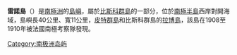 {{Infobox islands
| name             = 雷諾島
| image name       = 
| image caption    = 
| locator map      =
| map caption      =  
| nickname         = 
| location         = [[南極洲|南極洲]]
| coordinates      = {{coord|65|54|S|65|59|W|scale:500000}}
| archipelago      = [[比斯科群島|比斯科群島]]
| total islands    = 
| major islands    = 
| area_km2         = 
| length_mi        = 5
| width_mi         = 2
| highest mount    = 
| elevation_m      = 
| population       = 0
| population as of = 
| density_km2      = 
| ethnic groups    = 
| country          = 
| additional info  = 根據[[南極條約體系|南極條約體系]]管理
}}

'''雷諾島'''（{{lang-en|Renaud Island}}）是[[南極洲|南極洲]]的[[島嶼|島嶼]]，屬於[[比斯科群島|比斯科群島]]的一部分，位於[[南極半島|南極半島]]西岸對開海域，島嶼長40公里、寬11公里，[[皮特群島|皮特群島]]和比斯科群島的[[拉博島|拉博島]]，該島在1908至1910年被法國南極考察隊發現。

{{coord|65|54|S|65|59|W|scale:500000|display=title}}

{{DEFAULTSORT:Renaud Island}}
[[Category:南极洲岛屿|Category:南极洲岛屿]]

{{Biscoes-geo-stub}}